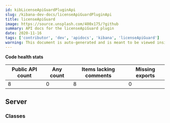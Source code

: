 ```yaml
---
id: kibLicenseApiGuardPluginApi
slug: /kibana-dev-docs/licenseApiGuardPluginApi
title: licenseApiGuard
image: https://source.unsplash.com/400x175/?github
summary: API docs for the licenseApiGuard plugin
date: 2020-11-16
tags: ['contributor', 'dev', 'apidocs', 'kibana', 'licenseApiGuard']
warning: This document is auto-generated and is meant to be viewed inside our experimental, new docs system. Reach out in #docs-engineering for more info.
---
```







**Code health stats**

| Public API count  | Any count | Items lacking comments | Missing exports | 
|-------------------|-----------|------------------------|-----------------|
| 8 | 0 | 8 | 0 |

## Server

### Classes
<DocDefinitionList data={licenseApiGuardObj.server.classes}/>

